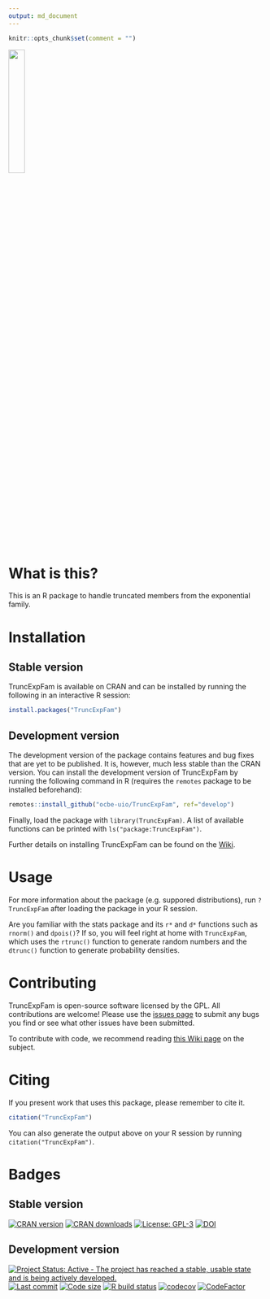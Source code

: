 ```yaml
---
output: md_document
---
```


```r
knitr::opts_chunk$set(comment = "")
```

<img src="logo.png" width=25%>

# What is this?

This is an R package to handle truncated members from the exponential family.

# Installation

## Stable version

TruncExpFam is available on CRAN and can be installed by running the following in an interactive R session:

```R
install.packages("TruncExpFam")
```

## Development version

The development version of the package contains features and bug fixes that are yet to be published.
It is, however, much less stable than the CRAN version.
You can install the development version of TruncExpFam by running the following command in R (requires the `remotes` package to be installed beforehand):

```r
remotes::install_github("ocbe-uio/TruncExpFam", ref="develop")
```

Finally, load the package with `library(TruncExpFam)`. A list of available functions can be printed with `ls("package:TruncExpFam")`.

Further details on installing TruncExpFam can be found on the [Wiki](https://github.com/ocbe-uio/TruncExpFam/wiki/Installing-TruncExpFam).

# Usage

For more information about the package (e.g. suppored distributions), run `?TruncExpFam` after loading the package in your R session.

Are you familiar with the stats package and its `r*` and `d*` functions such as `rnorm()` and `dpois()`? If so, you will feel right at home with `TruncExpFam`, which uses the `rtrunc()` function to generate random numbers and the `dtrunc()` function to generate probability densities.

# Contributing

TruncExpFam is open-source software licensed by the GPL. All contributions are welcome! Please use the [issues page](https://github.com/ocbe-uio/TruncExpFam/issues) to submit any bugs you find or see what other issues have been submitted.

To contribute with code, we recommend reading [this Wiki page](https://github.com/ocbe-uio/TruncExpFam/wiki/Contributing-to-the-project) on the subject.

# Citing

If you present work that uses this package, please remember to cite it.

```r
citation("TruncExpFam")
```

You can also generate the output above on your R session by running `citation("TruncExpFam")`.

# Badges

## Stable version

[![CRAN version](https://www.r-pkg.org/badges/version/TruncExpFam?color=green)](https://cran.r-project.org/package=TruncExpFam)
[![CRAN downloads](http://cranlogs.r-pkg.org/badges/last-month/TruncExpFam?color=green)](https://cran.r-project.org/package=TruncExpFam)
[![License: GPL-3](https://img.shields.io/badge/license-GPL--3-blue.svg)](https://cran.r-project.org/web/licenses/GPL-3)
[![DOI](https://zenodo.org/badge/326590808.svg)](https://zenodo.org/badge/latestdoi/326590808)


## Development version

[![Project Status: Active - The project has reached a stable, usable
state and is being actively
developed.](https://www.repostatus.org/badges/latest/active.svg)](https://www.repostatus.org/#active)
[![Last
commit](https://img.shields.io/github/last-commit/ocbe-uio/TruncExpFam.svg)](https://github.com/ocbe-uio/TruncExpFam/commits/develop)
[![Code
size](https://img.shields.io/github/languages/code-size/ocbe-uio/TruncExpFam.svg)](https://github.com/ocbe-uio/TruncExpFam)
[![R build
status](https://github.com/ocbe-uio/TruncExpFam/workflows/R-CMD-check/badge.svg)](https://github.com/ocbe-uio/TruncExpFam/actions)
[![codecov](https://codecov.io/gh/ocbe-uio/TruncExpFam/branch/develop/graph/badge.svg?token=78YFRZKJO6)](https://codecov.io/gh/ocbe-uio/TruncExpFam)
[![CodeFactor](https://www.codefactor.io/repository/github/ocbe-uio/TruncExpFam/badge)](https://www.codefactor.io/repository/github/ocbe-uio/TruncExpFam)
